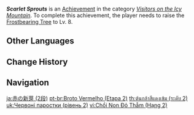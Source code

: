 {{Achievement Infobox
|title        = Scarlet Sprouts
|id           = 80065
|order id     = 0065
|category     = Visitors on the Icy Mountain
|description  = Raise the [[Frostbearing Tree's Gratitude|Frostbearing Tree]] to Lv. 8.
|requirements = 
|primogems    = 10
|tracking     = Tracks the number of times achieved (which cannot be higher than 1).
|topic        = Frostbearing Tree
|set          = Scarlet Sprouts
|tier         = 2
|tiers_total  = 3
}}
'''''Scarlet Sprouts''''' is an [[Achievement]] in the category ''[[Visitors on the Icy Mountain]]''. To complete this achievement, the player needs to raise the [[Frostbearing Tree's Gratitude|Frostbearing Tree]] to Lv. 8.
<!--
==Trivia==

==Video Guides==
{{EVT
|video1   = 
|caption1 = 
}}
-->
==Other Languages==
{{Other Languages|Transclude=Scarlet Sprouts}}

==Change History==
{{Change History|1.2}}
<!--
==References==
{{Reflist}}
-->
==Navigation==
{{Achievement Navbox}}

[[ja:赤の新芽 (2段)]]
[[pt-br:Broto Vermelho (Etapa 2)]]
[[th:ต้นกล้าสีแดงเข้ม (ระดับ 2)]]
[[uk:Червоні паростки (рівень 2)]]
[[vi:Chồi Non Đỏ Thẫm (Hạng 2)]]
